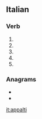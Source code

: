 ==Italian==

===Verb===
{{head|it|verb form}}

# {{inflection of|appaltare||2|s|pres|indc|lang=it}}
# {{inflection of|appaltare||1|s|pres|subj|lang=it}}
# {{inflection of|appaltare||2|s|pres|subj|lang=it}}
# {{inflection of|appaltare||3|s|pres|subj|lang=it}}
# {{inflection of|appaltare||3|s|impr|lang=it}}

===Anagrams===
* {{l|it|palpati}}
* {{l|it|palpita}}

[[it:appalti]]